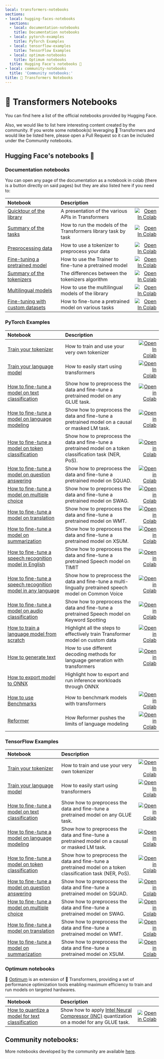 ```yaml
---
local: transformers-notebooks
sections:
- local: hugging-faces-notebooks
  sections:
  - local: documentation-notebooks
    title: Documentation notebooks
  - local: pytorch-examples
    title: PyTorch Examples
  - local: tensorflow-examples
    title: TensorFlow Examples
  - local: optimum-notebooks
    title: Optimum notebooks
  title: Hugging Face's notebooks 🤗
- local: community-notebooks
  title: 'Community notebooks:'
title: 🤗 Transformers Notebooks
---
```

<script>
</script>
<!---
Copyright 2020 The HuggingFace Team. All rights reserved.

Licensed under the Apache License, Version 2.0 (the "License");
you may not use this file except in compliance with the License.
You may obtain a copy of the License at

    http://www.apache.org/licenses/LICENSE-2.0

Unless required by applicable law or agreed to in writing, software
distributed under the License is distributed on an "AS IS" BASIS,
WITHOUT WARRANTIES OR CONDITIONS OF ANY KIND, either express or implied.
See the License for the specific language governing permissions and
limitations under the License.
-->

<h1 id="transformers-notebooks">🤗 Transformers Notebooks</h1>

You can find here a list of the official notebooks provided by Hugging Face.

Also, we would like to list here interesting content created by the community. 
If you wrote some notebook(s) leveraging 🤗 Transformers and would like be listed here, please open a 
Pull Request so it can be included under the Community notebooks. 


<h2 id="hugging-faces-notebooks">Hugging Face's notebooks 🤗</h2>

<h3 id="documentation-notebooks">Documentation notebooks</h3>

You can open any page of the documentation as a notebook in colab (there is a button directly on said pages) but they are also listed here if you need to:

| Notebook     |      Description      |   |
|:----------|:-------------|------:|
| [Quicktour of the library](https://github.com/huggingface/notebooks/blob/master/transformers_doc/quicktour.ipynb)  | A presentation of the various APIs in Transformers | [![Open In Colab](https://colab.research.google.com/assets/colab-badge.svg)](https://colab.research.google.com/github/huggingface/notebooks/blob/master/transformers_doc/quicktour.ipynb) |
| [Summary of the tasks](https://github.com/huggingface/notebooks/blob/master/transformers_doc/task_summary.ipynb)  | How to run the models of the Transformers library task by task | [![Open In Colab](https://colab.research.google.com/assets/colab-badge.svg)](https://colab.research.google.com/github/huggingface/notebooks/blob/master/transformers_doc/task_summary.ipynb) |
| [Preprocessing data](https://github.com/huggingface/notebooks/blob/master/transformers_doc/preprocessing.ipynb)  | How to use a tokenizer to preprocess your data | [![Open In Colab](https://colab.research.google.com/assets/colab-badge.svg)](https://colab.research.google.com/github/huggingface/notebooks/blob/master/transformers_doc/preprocessing.ipynb) |
| [Fine-tuning a pretrained model](https://github.com/huggingface/notebooks/blob/master/transformers_doc/training.ipynb)  | How to use the Trainer to fine-tune a pretrained model | [![Open In Colab](https://colab.research.google.com/assets/colab-badge.svg)](https://colab.research.google.com/github/huggingface/notebooks/blob/master/transformers_doc/training.ipynb) |
| [Summary of the tokenizers](https://github.com/huggingface/notebooks/blob/master/transformers_doc/tokenizer_summary.ipynb)  | The differences between the tokenizers algorithm | [![Open In Colab](https://colab.research.google.com/assets/colab-badge.svg)](https://colab.research.google.com/github/huggingface/notebooks/blob/master/transformers_doc/tokenizer_summary.ipynb) |
| [Multilingual models](https://github.com/huggingface/notebooks/blob/master/transformers_doc/multilingual.ipynb)  | How to use the multilingual models of the library | [![Open In Colab](https://colab.research.google.com/assets/colab-badge.svg)](https://colab.research.google.com/github/huggingface/notebooks/blob/master/transformers_doc/multilingual.ipynb) |
| [Fine-tuning with custom datasets](https://github.com/huggingface/notebooks/blob/master/transformers_doc/custom_datasets.ipynb)  | How to fine-tune a pretrained model on various tasks | [![Open In Colab](https://colab.research.google.com/assets/colab-badge.svg)](https://colab.research.google.com/github/huggingface/notebooks/blob/master/transformers_doc/custom_datasets.ipynb) |

<h3 id="pytorch-examples">PyTorch Examples</h3>

| Notebook     |      Description      |   |
|:----------|:-------------|------:|
| [Train your tokenizer](https://github.com/huggingface/notebooks/blob/master/examples/tokenizer_training.ipynb)  | How to train and use your very own tokenizer  |[![Open In Colab](https://colab.research.google.com/assets/colab-badge.svg)](https://colab.research.google.com/github/huggingface/notebooks/blob/master/examples/tokenizer_training.ipynb) |
| [Train your language model](https://github.com/huggingface/notebooks/blob/master/examples/language_modeling_from_scratch.ipynb)   | How to easily start using transformers  | [![Open In Colab](https://colab.research.google.com/assets/colab-badge.svg)](https://colab.research.google.com/github/huggingface/notebooks/blob/master/examples/language_modeling_from_scratch.ipynb) |
| [How to fine-tune a model on text classification](https://github.com/huggingface/notebooks/blob/master/examples/text_classification.ipynb) | Show how to preprocess the data and fine-tune a pretrained model on any GLUE task. | [![Open in Colab](https://colab.research.google.com/assets/colab-badge.svg)](https://colab.research.google.com/github/huggingface/notebooks/blob/master/examples/text_classification.ipynb)|
| [How to fine-tune a model on language modeling](https://github.com/huggingface/notebooks/blob/master/examples/language_modeling.ipynb) | Show how to preprocess the data and fine-tune a pretrained model on a causal or masked LM task. | [![Open in Colab](https://colab.research.google.com/assets/colab-badge.svg)](https://colab.research.google.com/github/huggingface/notebooks/blob/master/examples/language_modeling.ipynb)|
| [How to fine-tune a model on token classification](https://github.com/huggingface/notebooks/blob/master/examples/token_classification.ipynb) | Show how to preprocess the data and fine-tune a pretrained model on a token classification task (NER, PoS). | [![Open in Colab](https://colab.research.google.com/assets/colab-badge.svg)](https://colab.research.google.com/github/huggingface/notebooks/blob/master/examples/token_classification.ipynb)|
| [How to fine-tune a model on question answering](https://github.com/huggingface/notebooks/blob/master/examples/question_answering.ipynb) | Show how to preprocess the data and fine-tune a pretrained model on SQUAD. | [![Open in Colab](https://colab.research.google.com/assets/colab-badge.svg)](https://colab.research.google.com/github/huggingface/notebooks/blob/master/examples/question_answering.ipynb)|
| [How to fine-tune a model on multiple choice](https://github.com/huggingface/notebooks/blob/master/examples/multiple_choice.ipynb) | Show how to preprocess the data and fine-tune a pretrained model on SWAG. | [![Open in Colab](https://colab.research.google.com/assets/colab-badge.svg)](https://colab.research.google.com/github/huggingface/notebooks/blob/master/examples/multiple_choice.ipynb)|
| [How to fine-tune a model on translation](https://github.com/huggingface/notebooks/blob/master/examples/translation.ipynb) | Show how to preprocess the data and fine-tune a pretrained model on WMT. | [![Open in Colab](https://colab.research.google.com/assets/colab-badge.svg)](https://colab.research.google.com/github/huggingface/notebooks/blob/master/examples/translation.ipynb)|
| [How to fine-tune a model on summarization](https://github.com/huggingface/notebooks/blob/master/examples/summarization.ipynb) | Show how to preprocess the data and fine-tune a pretrained model on XSUM. | [![Open in Colab](https://colab.research.google.com/assets/colab-badge.svg)](https://colab.research.google.com/github/huggingface/notebooks/blob/master/examples/summarization.ipynb)|
| [How to fine-tune a speech recognition model in English](https://github.com/huggingface/notebooks/blob/master/examples/speech_recognition.ipynb)| Show how to preprocess the data and fine-tune a pretrained Speech model on TIMIT | [![Open in Colab](https://colab.research.google.com/assets/colab-badge.svg)](https://colab.research.google.com/github/huggingface/notebooks/blob/master/examples/speech_recognition.ipynb)|
| [How to fine-tune a speech recognition model in any language](https://github.com/huggingface/notebooks/blob/master/examples/multi_lingual_speech_recognition.ipynb)| Show how to preprocess the data and fine-tune a multi-lingually pretrained speech model on Common Voice | [![Open in Colab](https://colab.research.google.com/assets/colab-badge.svg)](https://colab.research.google.com/github/huggingface/notebooks/blob/master/examples/multi_lingual_speech_recognition.ipynb)|
| [How to fine-tune a model on audio classification](https://github.com/huggingface/notebooks/blob/master/examples/audio_classification.ipynb)| Show how to preprocess the data and fine-tune a pretrained Speech model on Keyword Spotting | [![Open in Colab](https://colab.research.google.com/assets/colab-badge.svg)](https://colab.research.google.com/github/huggingface/notebooks/blob/master/examples/audio_classification.ipynb)|
| [How to train a language model from scratch](https://github.com/huggingface/blog/blob/master/notebooks/01_how_to_train.ipynb)| Highlight all the steps to effectively train Transformer model on custom data | [![Open in Colab](https://colab.research.google.com/assets/colab-badge.svg)](https://colab.research.google.com/github/huggingface/blog/blob/master/notebooks/01_how_to_train.ipynb)|
| [How to generate text](https://github.com/huggingface/blog/blob/master/notebooks/02_how_to_generate.ipynb)| How to use different decoding methods for language generation with transformers | [![Open in Colab](https://colab.research.google.com/assets/colab-badge.svg)](https://colab.research.google.com/github/huggingface/blog/blob/master/notebooks/02_how_to_generate.ipynb)|
| [How to export model to ONNX](https://github.com/huggingface/notebooks/blob/master/examples/onnx-export.ipynb) | Highlight how to export and run inference workloads through ONNX |
| [How to use Benchmarks](https://github.com/huggingface/transformers/notebooks/blob/master/examples/benchmark.ipynb) | How to benchmark models with transformers | [![Open in Colab](https://colab.research.google.com/assets/colab-badge.svg)](https://colab.research.google.com/github/huggingface/notebooks/blob/master/examples/benchmark.ipynb)|
| [Reformer](https://github.com/huggingface/blog/blob/master/notebooks/03_reformer.ipynb) | How Reformer pushes the limits of language modeling | [![Open in Colab](https://colab.research.google.com/assets/colab-badge.svg)](https://colab.research.google.com/github/patrickvonplaten/blog/blob/master/notebooks/03_reformer.ipynb)|

<h3 id="tensorflow-examples">TensorFlow Examples</h3>

| Notebook     |      Description      |   |
|:----------|:-------------|------:|
| [Train your tokenizer](https://github.com/huggingface/notebooks/blob/master/examples/tokenizer_training.ipynb)  | How to train and use your very own tokenizer  |[![Open In Colab](https://colab.research.google.com/assets/colab-badge.svg)](https://colab.research.google.com/github/huggingface/notebooks/blob/master/examples/tokenizer_training.ipynb) |
| [Train your language model](https://github.com/huggingface/notebooks/blob/master/examples/language_modeling_from_scratch-tf.ipynb)   | How to easily start using transformers  | [![Open In Colab](https://colab.research.google.com/assets/colab-badge.svg)](https://colab.research.google.com/github/huggingface/notebooks/blob/master/examples/language_modeling_from_scratch-tf.ipynb) |
| [How to fine-tune a model on text classification](https://github.com/huggingface/notebooks/blob/master/examples/text_classification-tf.ipynb) | Show how to preprocess the data and fine-tune a pretrained model on any GLUE task. | [![Open in Colab](https://colab.research.google.com/assets/colab-badge.svg)](https://colab.research.google.com/github/huggingface/notebooks/blob/master/examples/text_classification-tf.ipynb)|
| [How to fine-tune a model on language modeling](https://github.com/huggingface/notebooks/blob/master/examples/language_modeling-tf.ipynb) | Show how to preprocess the data and fine-tune a pretrained model on a causal or masked LM task. | [![Open in Colab](https://colab.research.google.com/assets/colab-badge.svg)](https://colab.research.google.com/github/huggingface/notebooks/blob/master/examples/language_modeling-tf.ipynb)|
| [How to fine-tune a model on token classification](https://github.com/huggingface/notebooks/blob/master/examples/token_classification-tf.ipynb) | Show how to preprocess the data and fine-tune a pretrained model on a token classification task (NER, PoS). | [![Open in Colab](https://colab.research.google.com/assets/colab-badge.svg)](https://colab.research.google.com/github/huggingface/notebooks/blob/master/examples/token_classification-tf.ipynb)|
| [How to fine-tune a model on question answering](https://github.com/huggingface/notebooks/blob/master/examples/question_answering-tf.ipynb) | Show how to preprocess the data and fine-tune a pretrained model on SQUAD. | [![Open in Colab](https://colab.research.google.com/assets/colab-badge.svg)](https://colab.research.google.com/github/huggingface/notebooks/blob/master/examples/question_answering-tf.ipynb)|
| [How to fine-tune a model on multiple choice](https://github.com/huggingface/notebooks/blob/master/examples/multiple_choice-tf.ipynb) | Show how to preprocess the data and fine-tune a pretrained model on SWAG. | [![Open in Colab](https://colab.research.google.com/assets/colab-badge.svg)](https://colab.research.google.com/github/huggingface/notebooks/blob/master/examples/multiple_choice-tf.ipynb)|
| [How to fine-tune a model on translation](https://github.com/huggingface/notebooks/blob/master/examples/translation-tf.ipynb) | Show how to preprocess the data and fine-tune a pretrained model on WMT. | [![Open in Colab](https://colab.research.google.com/assets/colab-badge.svg)](https://colab.research.google.com/github/huggingface/notebooks/blob/master/examples/translation-tf.ipynb)|
| [How to fine-tune a model on summarization](https://github.com/huggingface/notebooks/blob/master/examples/summarization-tf.ipynb) | Show how to preprocess the data and fine-tune a pretrained model on XSUM. | [![Open in Colab](https://colab.research.google.com/assets/colab-badge.svg)](https://colab.research.google.com/github/huggingface/notebooks/blob/master/examples/summarization-tf.ipynb)|

<h3 id="optimum-notebooks">Optimum notebooks</h3>

🤗  [Optimum](https://github.com/huggingface/optimum) is an extension of 🤗 Transformers, providing a set of performance optimization tools enabling maximum efficiency to train and run models on targeted hardwares.

| Notebook     |      Description      |   |
|:----------|:-------------|------:|
| [How to quantize a model for text classification](https://github.com/huggingface/notebooks/blob/master/examples/text_classification_quantization_inc.ipynb) | Show how to apply [Intel Neural Compressor (INC)](https://github.com/intel/neural-compressor) quantization on a model for any GLUE task. | [![Open in Colab](https://colab.research.google.com/assets/colab-badge.svg)](https://colab.research.google.com/github/huggingface/notebooks/blob/master/examples/text_classification_quantization_inc.ipynb)|

<h2 id="community-notebooks">Community notebooks:</h2>

More notebooks developed by the community are available [here](community#community-notebooks).
